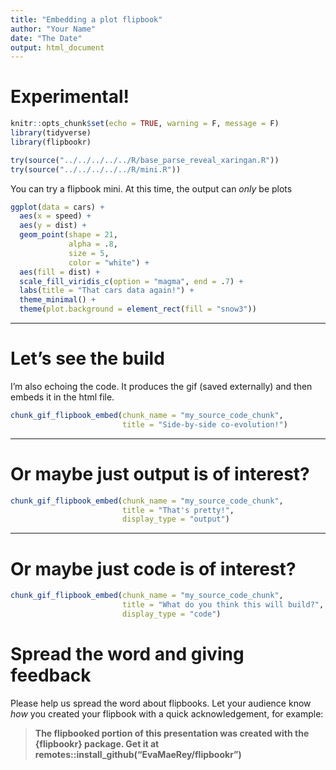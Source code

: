 ```yaml
---
title: "Embedding a plot flipbook"
author: "Your Name"
date: "The Date"
output: html_document
---
```



# Experimental!

```r
knitr::opts_chunk$set(echo = TRUE, warning = F, message = F)
library(tidyverse)
library(flipbookr)
```

<!-- Hi there!  It's me, the developer.  So that I can sometimes work interactively on the package, I still am making the local source script available for myself - the code in the following chunk is for this purpose.  It will just work for your, but because I'm using "try" it won't throw an error for you!-->

```r
try(source("../../../../../R/base_parse_reveal_xaringan.R"))
try(source("../../../../../R/mini.R"))
```


You can try a flipbook mini.  At this time, the output can *only* be plots






```r
ggplot(data = cars) + 
  aes(x = speed) +
  aes(y = dist) +
  geom_point(shape = 21, 
             alpha = .8,
             size = 5,
             color = "white") +
  aes(fill = dist) +
  scale_fill_viridis_c(option = "magma", end = .7) +
  labs(title = "That cars data again!") +
  theme_minimal() +
  theme(plot.background = element_rect(fill = "snow3")) 
```

----

# Let's see the build

I'm also echoing the code.  It produces the gif (saved externally) and then embeds it in the html file. 

```r
chunk_gif_flipbook_embed(chunk_name = "my_source_code_chunk",
                         title = "Side-by-side co-evolution!") 
```

----

# Or maybe just output is of interest?


```r
chunk_gif_flipbook_embed(chunk_name = "my_source_code_chunk",
                         title = "That's pretty!", 
                         display_type = "output") 
```

----

# Or maybe just code is of interest?



```r
chunk_gif_flipbook_embed(chunk_name = "my_source_code_chunk",
                         title = "What do you think this will build?", 
                         display_type = "code") 
```

# Spread the word and giving feedback

Please help us spread the word about flipbooks.  Let your audience know *how* you created your flipbook with a quick acknowledgement, for example: 



> **The flipbooked portion of this presentation was created with the {flipbookr} package.  Get it at remotes::install_github("EvaMaeRey/flipbookr")**
